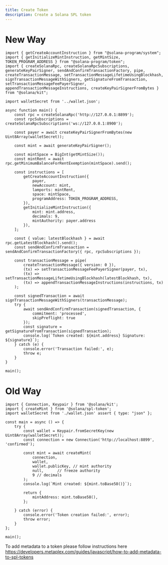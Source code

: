 ```yaml
---
title: Create Token
description: Create a Solana SPL token
---
```


# New Way

```tsx 
import { getCreateAccountInstruction } from "@solana-program/system";
import { getInitializeMintInstruction, getMintSize, TOKEN_PROGRAM_ADDRESS } from "@solana-program/token";
import { createSolanaRpc, createSolanaRpcSubscriptions, generateKeyPairSigner, sendAndConfirmTransactionFactory, pipe, createTransactionMessage, setTransactionMessageLifetimeUsingBlockhash, signTransactionMessageWithSigners, getSignatureFromTransaction, setTransactionMessageFeePayerSigner, appendTransactionMessageInstructions, createKeyPairSignerFromBytes } from "@solana/kit";

import walletSecret from '../wallet.json';

async function main() {
    const rpc = createSolanaRpc('http://127.0.0.1:8899');
    const rpcSubscriptions = createSolanaRpcSubscriptions('ws://127.0.0.1:8900');

    const payer = await createKeyPairSignerFromBytes(new Uint8Array(walletSecret));

    const mint = await generateKeyPairSigner();

    const mintSpace = BigInt(getMintSize());
    const mintRent = await rpc.getMinimumBalanceForRentExemption(mintSpace).send();

    const instructions = [
        getCreateAccountInstruction({
            payer,
            newAccount: mint,
            lamports: mintRent,
            space: mintSpace,
            programAddress: TOKEN_PROGRAM_ADDRESS,
        }),
        getInitializeMintInstruction({
            mint: mint.address,
            decimals: 9,
            mintAuthority: payer.address
        }),
    ];

    const { value: latestBlockhash } = await rpc.getLatestBlockhash().send();
    const sendAndConfirmTransaction = sendAndConfirmTransactionFactory({ rpc, rpcSubscriptions });

    const transactionMessage = pipe(
        createTransactionMessage({ version: 0 }),
        (tx) => setTransactionMessageFeePayerSigner(payer, tx),
        (tx) => setTransactionMessageLifetimeUsingBlockhash(latestBlockhash, tx),
        (tx) => appendTransactionMessageInstructions(instructions, tx)
    );

    const signedTransaction = await signTransactionMessageWithSigners(transactionMessage);
    try {
        await sendAndConfirmTransaction(signedTransaction, {
            commitment: 'processed',
            skipPreflight: true
        });
        const signature = getSignatureFromTransaction(signedTransaction);
        console.log(`Token created: ${mint.address} Signature: ${signature}`);
    } catch (e) {
        console.error('Transaction failed:', e);
        throw e;
    }
}

main();

```

# Old Way

```tsx
import { Connection, Keypair } from '@solana/kit';
import { createMint } from '@solana/spl-token';
import walletSecret from './wallet.json' assert { type: "json" };

const main = async () => {
    try {
        const wallet = Keypair.fromSecretKey(new Uint8Array(walletSecret));
        const connection = new Connection('http://localhost:8899', 'confirmed');

        const mint = await createMint(
            connection,
            wallet,
            wallet.publicKey, // mint authority
            null,      // freeze authority
            9 // decimals
        );
        console.log(`Mint created: ${mint.toBase58()}`);

        return {
            mintAddress: mint.toBase58(),
        };

    } catch (error) {
        console.error('Token creation failed:', error);
        throw error;
    }
};

main();
```

To add metadata to a token please follow instructions here https://developers.metaplex.com/guides/javascript/how-to-add-metadata-to-spl-tokens
